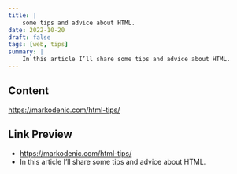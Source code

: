```yaml
---
title: |
    some tips and advice about HTML.
date: 2022-10-20
draft: false
tags: [web, tips]
summary: |
    In this article I’ll share some tips and advice about HTML.
---
```


## Content

https://markodenic.com/html-tips/

## Link Preview

- https://markodenic.com/html-tips/
- In this article I’ll share some tips and advice about HTML.
